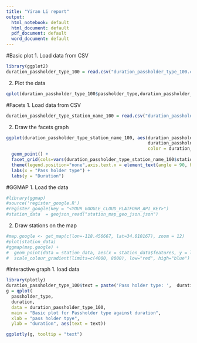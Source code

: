 ```yaml
---
title: "Yiran Li report"
output:
  html_notebook: default
  html_document: default
  pdf_document: default
  word_document: default
---
```

#Basic plot
1. Load data from CSV
```r
library(ggplot2)
duration_passholder_type_100 = read.csv("duration_passholder_type_100.csv", header = TRUE)
```
2. Plot the data
```r
qplot(duration_passholder_type_100$passholder_type,duration_passholder_type_100$duration,main = "Basic plot for Passholder type against duration",xlab = "pass holder tpye", ylab = "duration")
```
#Facets
1. Load data from CSV
```r
duration_passholder_type_station_name_100 = read.csv("duration_passholder_type_station_name_100.csv", header = TRUE)
```
2. Draw the facets graph
```r
ggplot(duration_passholder_type_station_name_100, aes(duration_passholder_type_station_name_100$passholder_type, 
                                                      duration_passholder_type_station_name_100$duration, 
                                                      color = duration_passholder_type_station_name_100$station_name)) +
  geom_point() +
  facet_grid(cols=vars(duration_passholder_type_station_name_100$station_name)) +  
  theme(legend.position="none",axis.text.x = element_text(angle = 90, hjust = 1)) +
  labs(x = "Pass holder type") +
  labs(y = "Duration")
```
#GGMAP
1. Load the data
```r
#library(ggmap)
#source('register_google.R') 
#register_google(key = "<YOUR_GOOGLE_CLOUD_PLATFORM_API_KEY>")
#station_data  = geojson_read("station_map_geo_json.json")
```
2. Draw stations on the map
```r
#map.google <- get_map(c(lon=-118.456667, lat=34.010167), zoom = 12)
#plot(station_data)
#ggmap(map.google) +
#  geom_point(data = station_data, aes(x = station_data$features, y = lat, color=alt), alpha = 0.5, shape=1) +
#  scale_colour_gradient(limits=c(4000, 8000), low="red", high="blue")
```
#Interactive graph
1. load data
```r
library(plotly)
duration_passholder_type_100$text = paste('Pass holder type: ',  duration_passholder_type_100$passholder_type, '<br>Duration: ', duration_passholder_type_100$duration)
g = qplot(
  passholder_type,
  duration,
  data = duration_passholder_type_100,
  main = "Basic plot for Passholder type against duration",
  xlab = "pass holder tpye", 
  ylab = "duration", aes(text = text)) 

ggplotly(g, tooltip = "text")
```